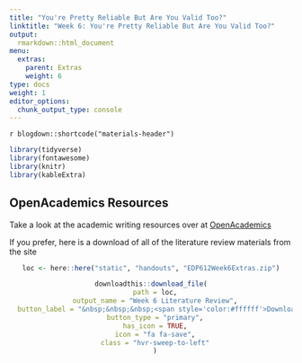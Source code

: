 ```yaml
---
title: "You're Pretty Reliable But Are You Valid Too?"
linktitle: "Week 6: You're Pretty Reliable But Are You Valid Too?"
output:
  rmarkdown::html_document
menu:
  extras:
    parent: Extras
    weight: 6
type: docs
weight: 1
editor_options: 
  chunk_output_type: console
---
```


`r blogdown::shortcode("materials-header")`

```r
library(tidyverse)
library(fontawesome)
library(knitr)
library(kableExtra)
```

## OpenAcademics Resources

Take a look at the academic writing resources over at [OpenAcademics](https://www.oacommunity.org/resources)

If you prefer, here is a download of all of the literature review materials from the site

<center>
```r
loc <- here::here("static", "handouts", "EDP612Week6Extras.zip")

downloadthis::download_file(
  path = loc,
  output_name = "Week 6 Literature Review",
  button_label = "&nbsp;&nbsp;&nbsp;<span style='color:#ffffff'>Download</span>",
  button_type = "primary",
  has_icon = TRUE,
  icon = "fa fa-save",
  class = "hvr-sweep-to-left"
  )
```
</center>
